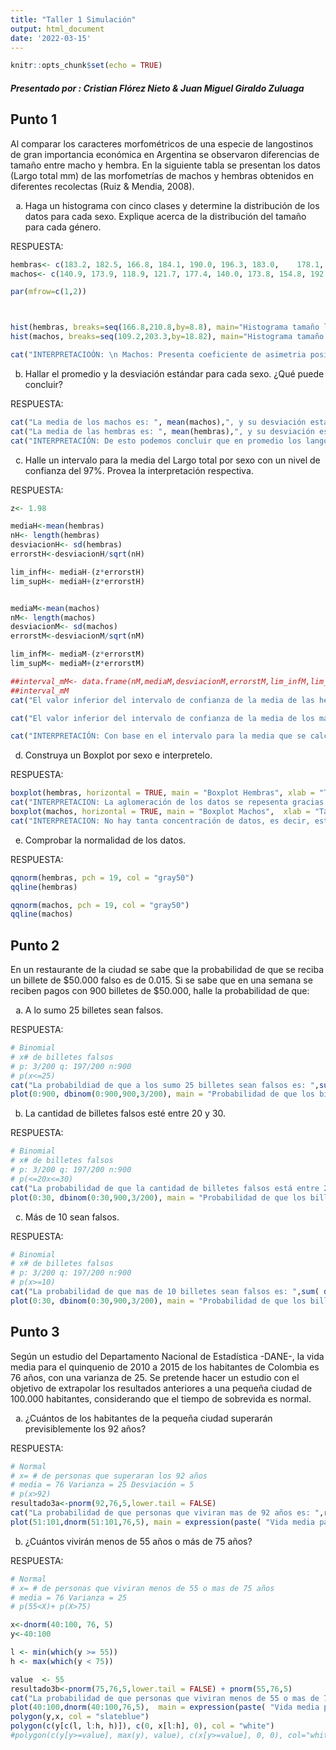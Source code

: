```yaml
---
title: "Taller 1 Simulación"
output: html_document
date: '2022-03-15'
---
```


```r
knitr::opts_chunk$set(echo = TRUE)
```
##### Presentado por : Cristian Flórez Nieto & Juan Miguel Giraldo Zuluaga
## Punto 1
Al comparar los caracteres morfométricos de una especie de langostinos de gran importancia económica en Argentina se observaron diferencias de tamaño entre macho y hembra. En la siguiente tabla se presentan los datos (Largo total mm) de las morfometrías de machos y hembras obtenidos en diferentes recolectas (Ruiz & Mendia, 2008). 

a. Haga un histograma con cinco clases y determine la distribución de los datos para cada sexo. Explique acerca de la distribución del tamaño para cada género. 

RESPUESTA:

```r
hembras<- c(183.2, 182.5, 166.8, 184.1, 190.0, 196.3, 183.0,	178.1, 193.3, 204.3, 193.2, 187.3,176.5, 180.4, 185.8, 179.0, 184.3, 189.3, 188.3, 189.2, 195.5, 186.8, 189.1, 202.4, 202.2,203.1,210.8)
machos<- c(140.9, 173.9, 118.9, 121.7, 177.4, 140.0, 173.8, 154.8, 192.7, 154.5, 177.5, 134.4, 109.2, 153.4, 175.0, 150.7, 138.7, 169.8, 203.3,	136.7, 153.9, 163.0, 165.3, 176.7, 137.7, 126.7,	150.0) 

par(mfrow=c(1,2))



hist(hembras, breaks=seq(166.8,210.8,by=8.8), main="Histograma tamaño langostinos hembras", xlab = "Tamaño (mm)", ylab = "Cantidad")
hist(machos, breaks=seq(109.2,203.3,by=18.82), main="Histograma tamaño langostinos machos", xlab = "Tamaño (mm)", ylab = "Cantidad")

cat("INTERPRETACIOÓN: \n Machos: Presenta coeficiente de asimetria positiva lo que nos indica que la mayor concentración de datos está en los primeros intervalos, donde el que mayor concentracion tiene es el que comprende 146.84 - 165.66 \n Hembras: Representa una curtosis leptocurtica debido a que sus datos están muy concentrados en los intervalos 2 y 3.")


```

b. Hallar el promedio y la desviación estándar para cada sexo. ¿Qué puede concluir? 

RESPUESTA:
```r

cat("La media de los machos es: ", mean(machos),", y su desviación estandar es: ", sd(machos))
cat("La media de las hembras es: ", mean(hembras),", y su desviación estandar es: ", sd(hembras))
cat("INTERPRETACIÓN: De esto podemos concluir que en promedio los langostinos hembra son mas grandes que los machos, además de que la desviación estandar de las hembras es menor lo que nos indica que varia menos el tamaño en hembras que en machos.")
``` 

c. Halle un intervalo para la media del Largo total por sexo con un nivel de confianza del 97%. Provea la interpretación respectiva.

RESPUESTA:
```r
z<- 1.98

mediaH<-mean(hembras)
nH<- length(hembras)
desviacionH<- sd(hembras)
errorstH<-desviacionH/sqrt(nH)

lim_infH<- mediaH-(z*errorstH)
lim_supH<- mediaH+(z*errorstH)


mediaM<-mean(machos)
nM<- length(machos)
desviacionM<- sd(machos)
errorstM<-desviacionM/sqrt(nM)

lim_infM<- mediaM-(z*errorstM)
lim_supM<- mediaM+(z*errorstM)

##interval_mM<- data.frame(nM,mediaM,desviacionM,errorstM,lim_infM,lim_supM)
##interval_mM
cat("El valor inferior del intervalo de confianza de la media de las hembras es:",lim_infH,".\nEl valor superior del intervalo de confianza de la media de las hembras es:",lim_supH)

cat("El valor inferior del intervalo de confianza de la media de los machos es:",lim_infM,".\nEl valor superior del intervalo de confianza de la media de los machos es:",lim_supM)

cat("INTERPRETACIÓN: Con base en el intervalo para la media que se calcularon podemos inferir que con un 97% de confianza la media real de la poblacion es para machos entre [145.677 - 163.255] y para hembras [185.32 - 192.812]")
```
d. Construya un Boxplot por sexo e interpretelo.

RESPUESTA:

```r
boxplot(hembras, horizontal = TRUE, main = "Boxplot Hembras", xlab = "Tamaño(mm)", col = "#FFB6C1")
cat("INTERPRETACION: La aglomeración de los datos se repesenta gracias al tamaño de la caja y la media está más cercana al cuartil 1")
boxplot(machos, horizontal = TRUE, main = "Boxplot Machos",  xlab = "Tamaño(mm)", col = "#B0E2FF")
cat("INTERPRETACION: No hay tanta concentración de datos, es decir, están más dispersos y que la media es más cercana al cuartil 1")
```

e. Comprobar la normalidad de los datos.

RESPUESTA:

```r
qqnorm(hembras, pch = 19, col = "gray50")
qqline(hembras)

qqnorm(machos, pch = 19, col = "gray50")
qqline(machos)
```

## Punto 2
En un restaurante de la ciudad se sabe que la probabilidad de que se reciba un billete de $50.000 falso es de 0.015. Si se sabe que en una semana se reciben pagos con 900 billetes de $50.000, halle la probabilidad de que: 

a. A lo sumo 25 billetes sean falsos.

RESPUESTA: 

```r

# Binomial 
# x# de billetes falsos
# p: 3/200 q: 197/200 n:900
# p(x<=25)
cat("La probabildiad de que a los sumo 25 billetes sean falsos es: ",sum( dbinom(0:25,900,3/200)))
plot(0:900, dbinom(0:900,900,3/200), main = "Probabilidad de que los billetes 50000 sean falsos (n=900, p=3/200)", ylab = "Probabilidad", pch = 19, col="orange")
```


b. La cantidad de billetes falsos esté entre 20 y 30.

RESPUESTA: 


```r

# Binomial 
# x# de billetes falsos
# p: 3/200 q: 197/200 n:900
# p(<=20x<=30)
cat("La probabilidad de que la cantidad de billetes falsos está entre 20 y 30 es: ",sum( dbinom(0:30,900,3/200))-sum(dbinom(0:20,900,3/200)))
plot(0:30, dbinom(0:30,900,3/200), main = "Probabilidad de que los billetes 50000 sean falsos (n=900, p=3/200)", ylab = "Probabilidad", pch = 16, col="red")
```

c. Más de 10 sean falsos.

RESPUESTA: 

```r
# Binomial 
# x# de billetes falsos
# p: 3/200 q: 197/200 n:900
# p(x>=10)
cat("La probabilidad de que mas de 10 billetes sean falsos es: ",sum( dbinom(0:900,900,3/200))-sum(dbinom(0:10,900,3/200)))
plot(0:30, dbinom(0:30,900,3/200), main = "Probabilidad de que los billetes 50000 sean falsos (n=900, p=3/200)", ylab = "Probabilidad", pch = 20, col="green")
```

## Punto 3

Según un estudio del Departamento Nacional de Estadística -DANE-, la vida media para el quinquenio de 2010 a 2015 de los habitantes de Colombia es 76 años, con una varianza de 25. Se pretende hacer un estudio con el objetivo de extrapolar los resultados anteriores a una pequeña ciudad de 100.000 habitantes, considerando que el tiempo de sobrevida es normal.

a. ¿Cuántos de los habitantes de la pequeña ciudad superarán previsiblemente los 92 años?

RESPUESTA: 

```r
# Normal 
# x= # de personas que superaran los 92 años
# media = 76 Varianza = 25 Desviación = 5
# p(x>92)
resultado3a<-pnorm(92,76,5,lower.tail = FALSE)
cat("La probabilidad de que personas que viviran mas de 92 años es: ",resultado3a)
plot(51:101,dnorm(51:101,76,5), main = expression(paste( "Vida media para la ciudad: ", mu ,"= 76, ", sigma,"=5")), xlab = "Esperanza de vida de las personas", ylab = "Probabilidad" )
```


b. ¿Cuántos vivirán menos de 55 años o más de 75 años?

RESPUESTA:

```r
# Normal 
# x= # de personas que viviran menos de 55 o mas de 75 años
# media = 76 Varianza = 25
# p(55<X)+ p(X>75)

x<-dnorm(40:100, 76, 5)
y<-40:100

l <- min(which(y >= 55))
h <- max(which(y < 75))

value  <- 55
resultado3b<-pnorm(75,76,5,lower.tail = FALSE) + pnorm(55,76,5)
cat("La probabilidad de que personas que viviran menos de 55 o mas de 75 años es: ",resultado3b)
plot(40:100,dnorm(40:100,76,5),  main = expression(paste( "Vida media para la ciudad: ", mu ,"= 76, ", sigma,"=5")), xlab = "Esperanza de vida de las personas", ylab = "Probabilidad", pch = 19, col="orange")
polygon(y,x, col = "slateblue")
polygon(c(y[c(l, l:h, h)]), c(0, x[l:h], 0), col = "white")
#polygon(c(y[y>=value], max(y), value), c(x[y>=value], 0, 0), col="white")
```

